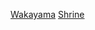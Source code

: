 {{日本行政區劃分類導航|神社}}
{{Commonscat|Shrines in Wakayama prefecture}}
[[Category:日本各都道府縣神社|Wakayama]]
[[Category:和歌山縣宗教場所|Shrine]]